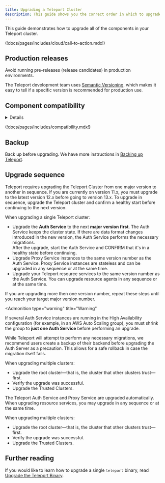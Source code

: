 ```yaml
---
title: Upgrading a Teleport Cluster
description: This guide shows you the correct order in which to upgrade Teleport components when rolling out a new Teleport release in your cluster.
---
```


This guide demonstrates how to upgrade all of the components in your Teleport cluster.

(!docs/pages/includes/cloud/call-to-action.mdx!)

## Production releases

<Notice type="warning">
  Avoid running pre-releases (release candidates) in production environments.
</Notice>

The Teleport development team uses [Semantic Versioning](https://semver.org/),
which makes it easy to tell if a specific version is recommended for production
use.

## Component compatibility

<Details
scope={["cloud"]}
scopeOnly
opened
title="Auth Service and Proxy Service versions">

In Teleport Cloud, we manage the Auth and Proxy Services for you. You can
determine the current version of these services by running the following
command, where `mytenant` is the name of your Teleport Team or Teleport 
Enterprise Cloud tenant:

```code
$ curl -s https://mytenant.teleport.sh/webapi/ping | jq '.server_version'
```

Read the following rules to ensure that your Teleport resource services (for example,
the SSH Service and Database Service) are compatible with the Teleport Auth and
Proxy Services. You should check the version of the Auth and Proxy Services
regularly to make sure that your Teleport resource services are compatible.

</Details>

(!docs/pages/includes/compatibility.mdx!)

## Backup

Back up before upgrading. We have more instructions in [Backing up Teleport](./backup-restore.mdx).

## Upgrade sequence

<Tabs>
<TabItem scope={["enterprise", "oss"]} label="Self-Hosted">

Teleport requires upgrading the Teleport Cluster from one major version to another in sequence.
If you are currently on version 11.x, you must upgrade to the latest version 12.x before
going to version 13.x. To upgrade in sequence, upgrade the Teleport cluster and confirm
a healthy start before continuing to the next version.

When upgrading a single Teleport cluster:

- Upgrade the **Auth Service** to the next **major version first**. 
   The Auth Service keeps the cluster state. If there are data format 
   changes introduced in the new version, the Auth Service performs the necessary migrations.  
   After the upgrade, start the Auth Service and CONFIRM that it's in a healthy state before
   continuing.
- Upgrade Proxy Service instances to the same version number as the Auth Service. 
   Proxy Service instances are stateless and can be upgraded in any sequence or at the same time.
- Upgrade your Teleport resource services to the same version number as the Auth Service.
   You can upgrade resource agents in any sequence or at the same time.
   
If you are upgrading more then one version number, repeat these steps until 
you reach your target major version number.

<Admonition
  type="warning"
  title="Warning"
>
  If several Auth Service instances are running in the High Availability configuration
  (for example, in an AWS Auto Scaling group), you must shrink the group to
  **just one Auth Service** before performing an upgrade.

While Teleport will attempt to perform any necessary migrations, we recommend users create a backup of their backend before upgrading the Auth Server as a
precaution. This allows for a safe rollback in case the migration itself fails.

</Admonition>

When upgrading multiple clusters:

- Upgrade the root cluster—that is, the cluster that other clusters trust—first.
- Verify the upgrade was successful.
- Upgrade the Trusted Clusters.

</TabItem>
<TabItem scope={["cloud","team"]} label="Cloud-Hosted">

The Teleport Auth Service and Proxy Service are upgraded automatically. When
upgrading resource services, you may upgrade in any sequence or at the same
time.

When upgrading multiple clusters:

- Upgrade the root cluster—that is, the cluster that other clusters trust—first.
- Verify the upgrade was successful.
- Upgrade the Trusted Clusters.

</TabItem>
</Tabs>

## Further reading

If you would like to learn how to upgrade a single `teleport` binary, read
[Upgrade the Teleport Binary](../admin/upgrading-the-teleport-binary.mdx).
